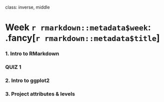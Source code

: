 
class: inverse, middle

# Week `r rmarkdown::metadata$week`: .fancy[`r rmarkdown::metadata$title`]

### 1. Intro to RMarkdown

### QUIZ 1

### 2. Intro to ggplot2
### 3. Project attributes & levels

